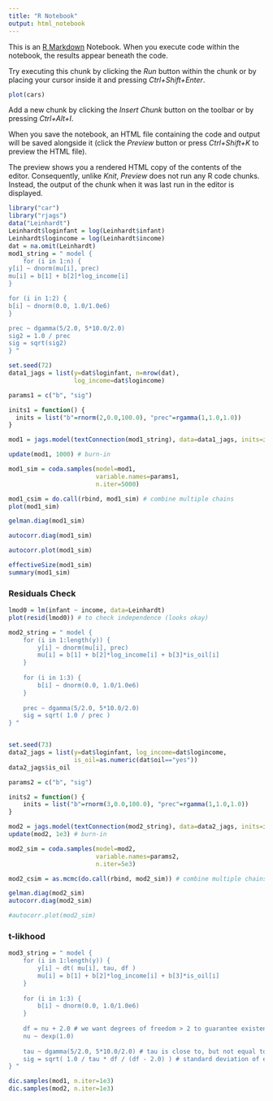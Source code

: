 ```yaml
---
title: "R Notebook"
output: html_notebook
---
```


This is an [R Markdown](http://rmarkdown.rstudio.com) Notebook. When you execute code within the notebook, the results appear beneath the code. 

Try executing this chunk by clicking the *Run* button within the chunk or by placing your cursor inside it and pressing *Ctrl+Shift+Enter*. 

```r
plot(cars)
```

Add a new chunk by clicking the *Insert Chunk* button on the toolbar or by pressing *Ctrl+Alt+I*.

When you save the notebook, an HTML file containing the code and output will be saved alongside it (click the *Preview* button or press *Ctrl+Shift+K* to preview the HTML file).

The preview shows you a rendered HTML copy of the contents of the editor. Consequently, unlike *Knit*, *Preview* does not run any R code chunks. Instead, the output of the chunk when it was last run in the editor is displayed.

```r
library("car")
library("rjags")
data("Leinhardt")
Leinhardt$loginfant = log(Leinhardt$infant)
Leinhardt$logincome = log(Leinhardt$income)
dat = na.omit(Leinhardt)
mod1_string = " model {
    for (i in 1:n) {
y[i] ~ dnorm(mu[i], prec)
mu[i] = b[1] + b[2]*log_income[i] 
}

for (i in 1:2) {
b[i] ~ dnorm(0.0, 1.0/1.0e6)
}

prec ~ dgamma(5/2.0, 5*10.0/2.0)
sig2 = 1.0 / prec
sig = sqrt(sig2)
} "

set.seed(72)
data1_jags = list(y=dat$loginfant, n=nrow(dat), 
                  log_income=dat$logincome)

params1 = c("b", "sig")

inits1 = function() {
  inits = list("b"=rnorm(2,0.0,100.0), "prec"=rgamma(1,1.0,1.0))
}

mod1 = jags.model(textConnection(mod1_string), data=data1_jags, inits=inits1, n.chains=3)
```

```r
update(mod1, 1000) # burn-in

```

```r
mod1_sim = coda.samples(model=mod1,
                        variable.names=params1,
                        n.iter=5000)

mod1_csim = do.call(rbind, mod1_sim) # combine multiple chains
plot(mod1_sim)
```
```r
gelman.diag(mod1_sim)
```

```r
autocorr.diag(mod1_sim)
```

```r
autocorr.plot(mod1_sim)
```
```r
effectiveSize(mod1_sim)
summary(mod1_sim)
```

### Residuals Check
```r
lmod0 = lm(infant ~ income, data=Leinhardt)
plot(resid(lmod0)) # to check independence (looks okay)

```
```r
mod2_string = " model {
    for (i in 1:length(y)) {
        y[i] ~ dnorm(mu[i], prec)
        mu[i] = b[1] + b[2]*log_income[i] + b[3]*is_oil[i]
    }
    
    for (i in 1:3) {
        b[i] ~ dnorm(0.0, 1.0/1.0e6)
    }
    
    prec ~ dgamma(5/2.0, 5*10.0/2.0)
    sig = sqrt( 1.0 / prec )
} "


set.seed(73)
data2_jags = list(y=dat$loginfant, log_income=dat$logincome,
                  is_oil=as.numeric(dat$oil=="yes"))
data2_jags$is_oil

params2 = c("b", "sig")

inits2 = function() {
    inits = list("b"=rnorm(3,0.0,100.0), "prec"=rgamma(1,1.0,1.0))
}

mod2 = jags.model(textConnection(mod2_string), data=data2_jags, inits=inits2, n.chains=3)
update(mod2, 1e3) # burn-in

mod2_sim = coda.samples(model=mod2,
                        variable.names=params2,
                        n.iter=5e3)

mod2_csim = as.mcmc(do.call(rbind, mod2_sim)) # combine multiple chains
```
```r
gelman.diag(mod2_sim)
autocorr.diag(mod2_sim)

#autocorr.plot(mod2_sim)
```


### t-likhood
```r
mod3_string = " model {
    for (i in 1:length(y)) {
        y[i] ~ dt( mu[i], tau, df )
        mu[i] = b[1] + b[2]*log_income[i] + b[3]*is_oil[i]
    }
    
    for (i in 1:3) {
        b[i] ~ dnorm(0.0, 1.0/1.0e6)
    }
    
    df = nu + 2.0 # we want degrees of freedom > 2 to guarantee existence of mean and variance
    nu ~ dexp(1.0)
    
    tau ~ dgamma(5/2.0, 5*10.0/2.0) # tau is close to, but not equal to the precision
    sig = sqrt( 1.0 / tau * df / (df - 2.0) ) # standard deviation of errors
} "

```

```r
dic.samples(mod1, n.iter=1e3)
dic.samples(mod2, n.iter=1e3)
```





